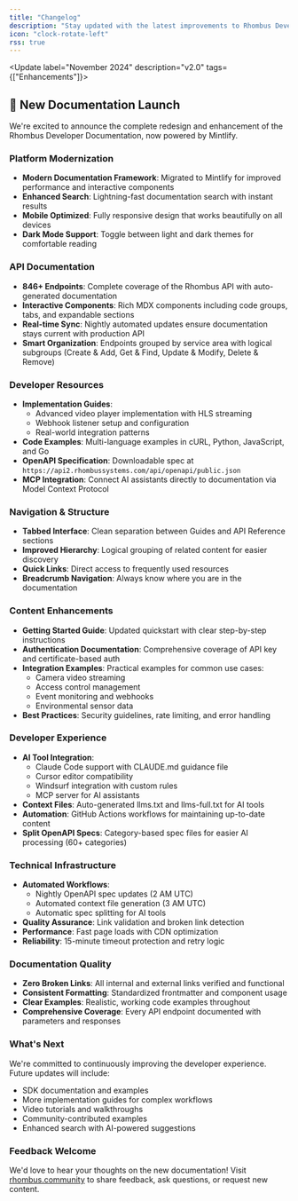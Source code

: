```yaml
---
title: "Changelog"
description: "Stay updated with the latest improvements to Rhombus Developer Documentation. Subscribe to our RSS feed to stay informed about new features and enhancements."
icon: "clock-rotate-left"
rss: true
---
```


<Update label="November 2024" description="v2.0" tags={["Enhancements"]}>

## 🎉 New Documentation Launch

We're excited to announce the complete redesign and enhancement of the Rhombus Developer Documentation, now powered by Mintlify.

### Platform Modernization

- **Modern Documentation Framework**: Migrated to Mintlify for improved performance and interactive components
- **Enhanced Search**: Lightning-fast documentation search with instant results
- **Mobile Optimized**: Fully responsive design that works beautifully on all devices
- **Dark Mode Support**: Toggle between light and dark themes for comfortable reading

### API Documentation

- **846+ Endpoints**: Complete coverage of the Rhombus API with auto-generated documentation
- **Interactive Components**: Rich MDX components including code groups, tabs, and expandable sections
- **Real-time Sync**: Nightly automated updates ensure documentation stays current with production API
- **Smart Organization**: Endpoints grouped by service area with logical subgroups (Create & Add, Get & Find, Update & Modify, Delete & Remove)

### Developer Resources

- **Implementation Guides**:
  - Advanced video player implementation with HLS streaming
  - Webhook listener setup and configuration
  - Real-world integration patterns
- **Code Examples**: Multi-language examples in cURL, Python, JavaScript, and Go
- **OpenAPI Specification**: Downloadable spec at `https://api2.rhombussystems.com/api/openapi/public.json`
- **MCP Integration**: Connect AI assistants directly to documentation via Model Context Protocol

### Navigation & Structure

- **Tabbed Interface**: Clean separation between Guides and API Reference sections
- **Improved Hierarchy**: Logical grouping of related content for easier discovery
- **Quick Links**: Direct access to frequently used resources
- **Breadcrumb Navigation**: Always know where you are in the documentation

### Content Enhancements

- **Getting Started Guide**: Updated quickstart with clear step-by-step instructions
- **Authentication Documentation**: Comprehensive coverage of API key and certificate-based auth
- **Integration Examples**: Practical examples for common use cases:
  - Camera video streaming
  - Access control management
  - Event monitoring and webhooks
  - Environmental sensor data
- **Best Practices**: Security guidelines, rate limiting, and error handling

### Developer Experience

- **AI Tool Integration**:
  - Claude Code support with CLAUDE.md guidance file
  - Cursor editor compatibility
  - Windsurf integration with custom rules
  - MCP server for AI assistants
- **Context Files**: Auto-generated llms.txt and llms-full.txt for AI tools
- **Automation**: GitHub Actions workflows for maintaining up-to-date content
- **Split OpenAPI Specs**: Category-based spec files for easier AI processing (60+ categories)

### Technical Infrastructure

- **Automated Workflows**:
  - Nightly OpenAPI spec updates (2 AM UTC)
  - Automated context file generation (3 AM UTC)
  - Automatic spec splitting for AI tools
- **Quality Assurance**: Link validation and broken link detection
- **Performance**: Fast page loads with CDN optimization
- **Reliability**: 15-minute timeout protection and retry logic

### Documentation Quality

- **Zero Broken Links**: All internal and external links verified and functional
- **Consistent Formatting**: Standardized frontmatter and component usage
- **Clear Examples**: Realistic, working code examples throughout
- **Comprehensive Coverage**: Every API endpoint documented with parameters and responses

### What's Next

We're committed to continuously improving the developer experience. Future updates will include:
- SDK documentation and examples
- More implementation guides for complex workflows
- Video tutorials and walkthroughs
- Community-contributed examples
- Enhanced search with AI-powered suggestions

### Feedback Welcome

We'd love to hear your thoughts on the new documentation! Visit [rhombus.community](https://rhombus.community) to share feedback, ask questions, or request new content.

</Update>
